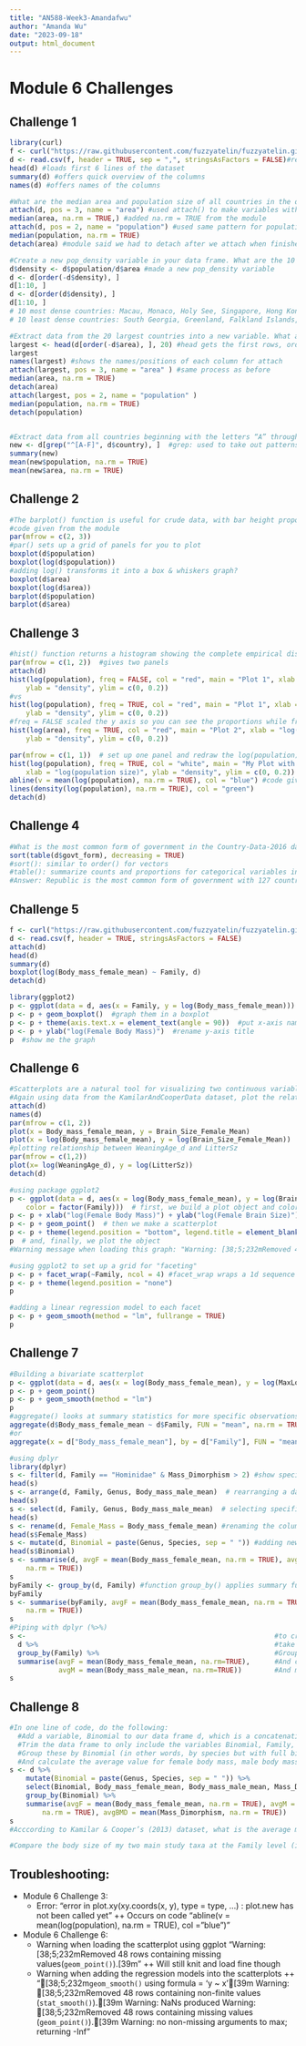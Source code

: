 ```yaml
---
title: "AN588-Week3-Amandafwu"
author: "Amanda Wu"
date: "2023-09-18"
output: html_document
---
```


# Module 6 Challenges
## Challenge 1
```r
library(curl)
f <- curl("https://raw.githubusercontent.com/fuzzyatelin/fuzzyatelin.github.io/master/AN588_Fall23/Country-Data-2016.csv") #curl function is similar to url 
d <- read.csv(f, header = TRUE, sep = ",", stringsAsFactors = FALSE)#read.csv reads a file in table format and creates a data frame 
head(d) #loads first 6 lines of the dataset
summary(d) #offers quick overview of the columns
names(d) #offers names of the columns

#What are the median area and population size of all countries in the dataset?
attach(d, pos = 3, name = "area") #used attach() to make variables within the dataset so median can be taken from a particular column; pos = 3 means column 3 of the dataset 
median(area, na.rm = TRUE,) #added na.rm = TRUE from the module 
attach(d, pos = 2, name = "population") #used same pattern for population 
median(population, na.rm = TRUE)
detach(area) #module said we had to detach after we attach when finished with the function

#Create a new pop_density variable in your data frame. What are the 10 most dense countries? The 10 least dense?
d$density <- d$population/d$area #made a new pop_density variable
d <- d[order(-d$density), ]
d[1:10, ]
d <- d[order(d$density), ]
d[1:10, ]
# 10 most dense countries: Macau, Monaco, Holy See, Singapore, Hong Kong, Gibraltar, Bahrain, Maldives, Malta, Bermuda 
# 10 least dense countries: South Georgia, Greenland, Falkland Islands, Pitcairn Islands, Mongolia, Western Sahara, French Guiana, Namibia, Australia, Iceland 

#Extract data from the 20 largest countries into a new variable. What are the median area and population size of these countries?
largest <- head(d[order(-d$area), ], 20) #head gets the first rows, order puts it in descending order
largest
names(largest) #shows the names/positions of each column for attach
attach(largest, pos = 3, name = "area" ) #same process as before
median(area, na.rm = TRUE)
detach(area)
attach(largest, pos = 2, name = "population" )
median(population, na.rm = TRUE)
detach(population)


#Extract data from all countries beginning with the letters “A” through “F”. What are the mean area and population size of these countries?
new <- d[grep("^[A-F]", d$country), ]  #grep: used to take out patterns within a column? 
summary(new)
mean(new$population, na.rm = TRUE)
mean(new$area, na.rm = TRUE)
```

## Challenge 2
```r
#The barplot() function is useful for crude data, with bar height proportional to the value of the variable. The function dotchart() provides a similar graphical summary.
#code given from the module
par(mfrow = c(2, 3))
#par() sets up a grid of panels for you to plot
boxplot(d$population)
boxplot(log(d$population))
#adding log() transforms it into a box & whiskers graph?
boxplot(d$area)
boxplot(log(d$area))
barplot(d$population)
barplot(d$area)
```

## Challenge 3
```r
#hist() function returns a histogram showing the complete empirical distribution of the data in binned categories, which is useful for checking skewwness of the data, symmetry, multi-modality, etc.
par(mfrow = c(1, 2))  #gives two panels
attach(d)
hist(log(population), freq = FALSE, col = "red", main = "Plot 1", xlab = "log(population size)",
    ylab = "density", ylim = c(0, 0.2))
#vs
hist(log(population), freq = TRUE, col = "red", main = "Plot 1", xlab = "log(population size)",
    ylab = "density", ylim = c(0, 0.2)) 
#freq = FALSE scaled the y axis so you can see the proportions while freq = TRUE does not scale so it looked like a bunch of full bars with no difference
hist(log(area), freq = TRUE, col = "red", main = "Plot 2", xlab = "log(area)",
    ylab = "density", ylim = c(0, 0.2))

par(mfrow = c(1, 1))  # set up one panel and redraw the log(population) histogram
hist(log(population), freq = TRUE, col = "white", main = "My Plot with Mean and Density",
    xlab = "log(population size)", ylab = "density", ylim = c(0, 0.2))
abline(v = mean(log(population), na.rm = TRUE), col = "blue") #code gives an error but will knit fine?
lines(density(log(population), na.rm = TRUE), col = "green")
detach(d)
```


## Challenge 4
```r
#What is the most common form of government in the Country-Data-2016 dataset. How many countries have that form?
sort(table(d$govt_form), decreasing = TRUE)
#sort(): similar to order() for vectors
#table(): summarize counts and proportions for categorical variables in your dataset
#Answer: Republic is the most common form of government with 127 countries following under this form of government
```


## Challenge 5
```r
f <- curl("https://raw.githubusercontent.com/fuzzyatelin/fuzzyatelin.github.io/master/AN588_Fall23/KamilarAndCooperData.csv")
d <- read.csv(f, header = TRUE, stringsAsFactors = FALSE)
attach(d)
head(d)
summary(d)
boxplot(log(Body_mass_female_mean) ~ Family, d)
detach(d)

library(ggplot2)
p <- ggplot(data = d, aes(x = Family, y = log(Body_mass_female_mean)))  #define the variables
p <- p + geom_boxplot()  #graph them in a boxplot
p <- p + theme(axis.text.x = element_text(angle = 90))  #put x-axis names at 90deg
p <- p + ylab("log(Female Body Mass)")  #rename y-axis title
p  #show me the graph
```


## Challenge 6
```r
#Scatterplots are a natural tool for visualizing two continuous variables and can be made easily with the plot(x=XXX, y=YYY) function in {base} graphics
#Again using data from the KamilarAndCooperData dataset, plot the relationship between female body size and female brain size. Then, play with log transforming the data and plot again.
attach(d)
names(d) 
par(mfrow = c(1, 2))
plot(x = Body_mass_female_mean, y = Brain_Size_Female_Mean)
plot(x = log(Body_mass_female_mean), y = log(Brain_Size_Female_Mean))
#plotting relationship between WeaningAge_d and LitterSz
par(mfrow = c(1,2))
plot(x= log(WeaningAge_d), y = log(LitterSz))
detach(d)

#using package ggplot2
p <- ggplot(data = d, aes(x = log(Body_mass_female_mean), y = log(Brain_Size_Female_Mean),
    color = factor(Family)))  # first, we build a plot object and color points by Family
p <- p + xlab("log(Female Body Mass)") + ylab("log(Female Brain Size)")  # then we modify the axis labels
p <- p + geom_point()  # then we make a scatterplot
p <- p + theme(legend.position = "bottom", legend.title = element_blank())  # then we modify the legend
p  # and, finally, we plot the object
#Warning message when loading this graph: "Warning: [38;5;232mRemoved 48 rows containing missing values(`geom_point()`).[39m"

#using ggplot2 to set up a grid for "faceting"
p <- p + facet_wrap(~Family, ncol = 4) #facet_wrap wraps a 1d sequence of panels into 2d 
p <- p + theme(legend.position = "none")
p

#adding a linear regression model to each facet
p <- p + geom_smooth(method = "lm", fullrange = TRUE)
p
```


## Challenge 7 
```r
#Building a bivariate scatterplot
p <- ggplot(data = d, aes(x = log(Body_mass_female_mean), y = log(MaxLongevity_m)))
p <- p + geom_point()
p <- p + geom_smooth(method = "lm")
p
#aggregate() looks at summary statistics for more specific observations
aggregate(d$Body_mass_female_mean ~ d$Family, FUN = "mean", na.rm = TRUE) #FUN = "mean" refers to mean female body mass, grouped by family
#or
aggregate(x = d["Body_mass_female_mean"], by = d["Family"], FUN = "mean", na.rm = TRUE) #difference between using ~ vs ", by"

#using dplyr 
library(dplyr)
s <- filter(d, Family == "Hominidae" & Mass_Dimorphism > 2) #show species within the Family "Hominidae" and with a Mass Dismorphism greater than 2
head(s)
s <- arrange(d, Family, Genus, Body_mass_male_mean)  # rearranging a data frame
head(s)
s <- select(d, Family, Genus, Body_mass_male_mean)  # selecting specific columns
head(s)
s <- rename(d, Female_Mass = Body_mass_female_mean) #renaming the columns 
head(s$Female_Mass) 
s <- mutate(d, Binomial = paste(Genus, Species, sep = " ")) #adding new columns
head(s$Binomial) 
s <- summarise(d, avgF = mean(Body_mass_female_mean, na.rm = TRUE), avgM = mean(Body_mass_male_mean,
    na.rm = TRUE)) 
s
byFamily <- group_by(d, Family) #function group_by() applies summary functions to sets of observations defined by a variable (similar to aggregate())
byFamily 
s <- summarise(byFamily, avgF = mean(Body_mass_female_mean, na.rm = TRUE), avgM = mean(Body_mass_male_mean,
    na.rm = TRUE))
s
#Piping with dplyr (%>%)
s <-                                                             #to create dataframe "s"
  d %>%                                                          #take dataframe "d"
  group_by(Family) %>%                                           #Group it by Family
  summarise(avgF = mean(Body_mass_female_mean, na.rm=TRUE),      #And calculate mean male BM
            avgM = mean(Body_mass_male_mean, na.rm=TRUE))        #And mean female BM
s
```


## Challenge 8
```r
#In one line of code, do the following:
  #Add a variable, Binomial to our data frame d, which is a concatenation of the Genus and Species…
  #Trim the data frame to only include the variables Binomial, Family, Body_mass_female_mean, Body_mass_male_mean and Mass_Dimorphism…
  #Group these by Binomial (in other words, by species but with full binomial nomenclature)…
  #And calculate the average value for female body mass, male body mass, and mass dimorphism.
s <- d %>%
    mutate(Binomial = paste(Genus, Species, sep = " ")) %>%
    select(Binomial, Body_mass_female_mean, Body_mass_male_mean, Mass_Dimorphism) %>%
    group_by(Binomial) %>%
    summarise(avgF = mean(Body_mass_female_mean, na.rm = TRUE), avgM = mean(Body_mass_male_mean,
        na.rm = TRUE), avgBMD = mean(Mass_Dimorphism, na.rm = TRUE))
s
#Acccording to Kamilar & Cooper’s (2013) dataset, what is the average male and female size, and body mass dimorphism of my two main study species (vervet monkeys, Chlorocebus pygerythrus; and woolly monkeys, Lagothrix lagotricha)? Which has a larger average female body mass? Which is more sexually dimorphic?

#Compare the body size of my two main study taxa at the Family level (i.e., Cercopithecidae vs. Atelidae) by plotting (using {ggplot2}) the body mass of males and females and sexual dimorphism. If you can, make the Cercopithecid boxes green, and the Atelid boxes purple.
```

## Troubleshooting:
* Module 6 Challenge 3:
  + Error: "error in plot.xy(xy.coords(x, y), type = type, ...) : plot.new has not been called yet"
  ++ Occurs on code "abline(v = mean(log(population), na.rm = TRUE), col = "blue")"
  
* Module 6 Challenge 6:
  + Warning when loading the scatterplot using ggplot "Warning: [38;5;232mRemoved 48 rows containing missing values(`geom_point()`).[39m"
  ++ Will still knit and load fine though
  + Warning when adding the regression models into the scatterplots
  ++ "[38;5;232m`geom_smooth()` using formula = 'y ~ x'[39m
Warning: [38;5;232mRemoved 48 rows containing non-finite values (`stat_smooth()`).[39m
Warning: NaNs produced
Warning: [38;5;232mRemoved 48 rows containing missing values (`geom_point()`).[39m
Warning: no non-missing arguments to max; returning -Inf"
  
